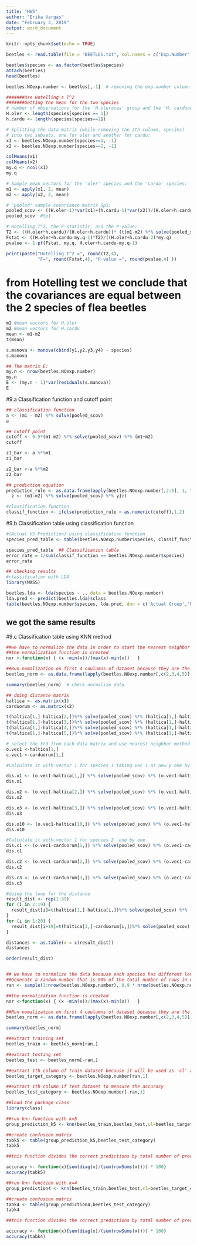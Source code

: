 ```yaml
---
title: "HW5"
author: "Erika Vargas"
date: "February 3, 2019"
output: word_document 
---
```


```r
knitr::opts_chunk$set(echo = TRUE)
```

```r
beetles <- read.table(file = "BEETLES.txt", col.names = c("Exp.Number", "species","y1", "y2", "y3", "y4"))

beetles$species <- as.factor(beetles$species)
attach(beetles)
head(beetles)

```

```r
beetles.NOexp.number <- beetles[,-1]  # removing the exp.number column before doing the analysis


```

```r
#######Use Hotelling's T^2 
#######Getting the mean for the two species 
# number of observations for the 'H.oleracea' group and the 'H. carduorum' group:
H.oler <- length(species[species == 1])
h.cardu <- length(species[species==2])
```

```r
# Splitting the data matrix (while removing the 2th column, species)
# into two subsets, one for oler and another for cardu:
x1 <- beetles.NOexp.number[species==1, -1]
x2 <- beetles.NOexp.number[species==2, -1]

colMeans(x1)
colMeans(x2)
my.q <- ncol(x1)
my.q

```

```r
# Sample mean vectors for the 'oler' species and the 'cardo' species:
m1 <- apply(x1, 2, mean)
m2 <- apply(x2, 2, mean)

```

```r
# "pooled" sample covariance matrix Sp1:
pooled_scov <- ((H.oler-1)*var(x1)+(h.cardu-1)*var(x2))/(H.oler+h.cardu-2)
pooled_scov  #Sp1
```


```r
# Hotelling T^2, the F-statistic, and the P-value:
T2 <- ((H.oler*h.cardu)/(H.oler+h.cardu))* (t(m1-m2) %*% solve(pooled_scov) %*% (m1-m2) )  # code on p. 140 of book is wrong here!
Fstat <- ((H.oler+h.cardu-my.q-1)*T2)/((H.oler+h.cardu-2)*my.q)
pvalue <- 1-pf(Fstat, my.q, H.oler+h.cardu-my.q-1)

print(paste("Hotelling T^2 =", round(T2,4), 
            "F=", round(Fstat,4), "P-value =", round(pvalue,4) ))
```
# from Hotelling test we conclude that the covariances are equal between the 2 species of flea beetles

```r
m1 #mean vectors for H.oler
m2 #mean vectors for H.cardu
mean <- m1-m2
t(mean)
```

```r
s.manova <- manova(cbind(y1,y2,y3,y4) ~ species)
s.manova

```

```r
## The matrix E:
my.n <- nrow(beetles.NOexp.number)
my.n
E <- (my.n - 1)*var(residuals(s.manova))
E

```



#9.a Classification function and cutoff point 
```r
## classification function 
a <- (m1 - m2) %*% solve(pooled_scov)
a

```

```r
## cutoff point
cutoff <- 0.5*(m1-m2) %*% solve(pooled_scov) %*% (m1+m2)
cutoff

```

```r
z1_bar <- a %*%m1
z1_bar

z2_bar <-a %*%m2
z2_bar
```



```r
## prediction equation
prediction_rule <- as.data.frame(apply(beetles.NOexp.number[,2:5], 1, function(y){
  z <- (m1-m2) %*% solve(pooled_scov) %*% y}))

#classification function
classif_function <- ifelse(prediction_rule > as.numeric(cutoff),1,2)

```



#9.b Classification table using classification function 
```r
#(Actual VS Prediction) using classification function 
species_pred_table <- table(beetles.NOexp.number$species, classif_function, dnn = c('Actual group','prediction group'))

species_pred_table  ## Classification table
error_rate = 1/sum(classif_function == beetles.NOexp.number$species)
error_rate

```


```r
## checking results 
#classification with LDA
library(MASS)

beetles.lda <- lda(species ~ ., data = beetles.NOexp.number)
lda.pred <- predict(beetles.lda)$class
table(beetles.NOexp.number$species, lda.pred, dnn = c('Actual Group','Predicted Group'))
```
## we got the same results

#9.c Classification table using KNN method
```r
##we have to normalize the data in order to start the nearest neighbor method
##the normalization function is created
nor <-function(x) { (x -min(x))/(max(x)-min(x))   }

##Run nomalization on first 4 coulumns of dataset because they are the predictors
beetles_norm <- as.data.frame(lapply(beetles.NOexp.number[,c(2,3,4,5)], nor))

summary(beetles_norm)  # check normalize data

```

```r
## doing distance matrix 
haltica <- as.matrix(x1)
carduorum <- as.matrix(x2)

t(haltica[1,]-haltica[2,])%*% solve(pooled_scov) %*% (haltica[1,]-haltica[2,])
t(haltica[1,]-haltica[3,])%*% solve(pooled_scov) %*% (haltica[1,]-haltica[3,])
t(haltica[1,]-haltica[4,])%*% solve(pooled_scov) %*% (haltica[1,]-haltica[4,])
t(haltica[1,]-haltica[5,])%*% solve(pooled_scov) %*% (haltica[1,]-haltica[5,])

# select the 3rd from each data matrix and use nearest neighbor method to assign them into group1 or group2
o.vec1 <-haltica[1,]
c.vec1 <-carduorum[1,]

#Calculate it with vector 1 for species 1 taking vec 1 as new y one by one

dis.o1 <- (o.vec1-haltica[1,]) %*% solve(pooled_scov) %*% (o.vec1-haltica[1,])
dis.o1

dis.o2 <- (o.vec1-haltica[2,]) %*% solve(pooled_scov) %*% (o.vec1-haltica[2,])
dis.o2

dis.o3 <- (o.vec1-haltica[3,]) %*% solve(pooled_scov) %*% (o.vec1-haltica[3,])
dis.o3

dis.o10 <- (o.vec1-haltica[10,]) %*% solve(pooled_scov) %*% (o.vec1-haltica[10,])
dis.o10

#Calculate it with vector 1 for species 2  one by one 
dis.c1 <- (o.vec1-carduorum[1,]) %*% solve(pooled_scov) %*% (o.vec1-carduorum[1,])
dis.c1

dis.c2 <- (o.vec1-carduorum[2,]) %*% solve(pooled_scov) %*% (o.vec1-carduorum[2,])
dis.c2

dis.c3 <- (o.vec1-carduorum[3,]) %*% solve(pooled_scov) %*% (o.vec1-carduorum[3,])
dis.c3
```


```r
#doing the loop for the distance 
result_dist <- rep(1:39)
for (i in 2:19) {
  result_dist[i]=t(haltica[1,]-haltica[i,])%*% solve(pooled_scov) %*% (haltica[1,]-haltica[i,])
}
for (i in 1:20) {
  result_dist[i+19]=t(haltica[1,]-carduorum[i,])%*% solve(pooled_scov) %*% (haltica[1,]-carduorum[i,])
}

distances <- as.table(x = c(result_dist))
distances

order(result_dist)

```


```r


```













```r
## we have to normalize the data because each species has different length
##Generate a random number that is 90% of the total number of rows in dataset.
ran <- sample(1:nrow(beetles.NOexp.number), 0.9 * nrow(beetles.NOexp.number)) 

##the normalization function is created
nor <-function(x) { (x -min(x))/(max(x)-min(x))   }

##Run nomalization on first 4 coulumns of dataset because they are the predictors
beetles_norm <- as.data.frame(lapply(beetles.NOexp.number[,c(2,3,4,5)], nor))

summary(beetles_norm)

```

```r
##extract training set
beetles_train <- beetles_norm[ran,] 

##extract testing set
beetles_test <- beetles_norm[-ran,] 
```

```r
##extract 1th column of train dataset because it will be used as 'cl' argument in knn function.
beetles_target_category <- beetles.NOexp.number[ran,1]

##extract 1th column if test dataset to measure the accuracy
beetles_test_category <- beetles.NOexp.number[-ran,1]
```

```r
##load the package class
library(class)

##run knn function with k=5
group_prediction_k5 <- knn(beetles_train,beetles_test,cl=beetles_target_category,k=5)

##create confusion matrix
tabk5 <- table(group_prediction_k5,beetles_test_category)
tabk5

##this function divides the correct predictions by total number of predictions that tell us how accurate teh model is.

accuracy <- function(x){sum(diag(x)/(sum(rowSums(x)))) * 100}
accuracy(tabk5)

```

```r
##run knn function with k=4
group_prediction4 <- knn(beetles_train,beetles_test,cl=beetles_target_category,k=4)

##create confusion matrix
tabk4 <- table(group_prediction4,beetles_test_category)
tabk4

##this function divides the correct predictions by total number of predictions that tell us how accurate teh model is.

accuracy <- function(x){sum(diag(x)/(sum(rowSums(x)))) * 100}
accuracy(tabk4)
```

